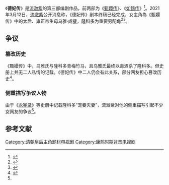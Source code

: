 {{Future TV show}}
《'''德妃传'''》是[[流潋紫|流潋紫]]的第三部编剧作品，前两部为《[[甄嬛传|甄嬛传]]》、《[[如懿传|如懿传]]》<ref>{{Cite web|title=「甄嬛傳」播出10周年 作者宣布開拍前傳「德妃傳」|url=https://stars.udn.com/star/story/10091/5322309|accessdate=2021-03-23|author=楊起鳳|date=2021-03-16|last=|work=|publisher=聯合新聞網|language=zh-TW|archiveurl=https://web.archive.org/web/20210318150211/https://stars.udn.com/star/story/10091/5322309|archivedate=2021-03-18}}</ref>。2021年3月12日，[[流潋紫|流潋紫]]公开消息称，《德妃传》剧本终稿已经完成，女主角為《甄嬛传》中的[[孝恭仁皇后|太后]]、[[雍正帝|雍正帝]]生母乌雅·成璧，[[隆科多|隆科多]]为重要男配角<ref>{{Cite web|title=组图：流潋紫将推出新剧《德妃传》 女主角是《甄嬛传》太后乌雅氏|url=http://slide.ent.sina.com.cn/tv/slide_4_704_353857.html#p=1|accessdate=2021-03-23|author=新浪娱乐|work=|publisher=新浪网|language=zh-Hans|archiveurl=https://web.archive.org/web/20210323100454/http://slide.ent.sina.com.cn/tv/slide_4_704_353857.html|archivedate=2021-03-23}}</ref><ref>{{Cite web|title=又有宮鬥劇？作者流瀲紫寫完《德妃傳》 女主角來自《甄嬛傳》|url=https://www.hk01.com/即時娛樂/598785/又有宮鬥劇-作者流瀲紫寫完-德妃傳-女主角來自-甄嬛傳|accessdate=2021-03-23|author=朱奕錦|date=2021-03-13|work=|publisher=香港01|language=zh-HK|archive-date=2021-07-18|archive-url=https://web.archive.org/web/20210718184225/https://www.hk01.com/%E5%8D%B3%E6%99%82%E5%A8%9B%E6%A8%82/598785/%E5%8F%88%E6%9C%89%E5%AE%AE%E9%AC%A5%E5%8A%87-%E4%BD%9C%E8%80%85%E6%B5%81%E7%80%B2%E7%B4%AB%E5%AF%AB%E5%AE%8C-%E5%BE%B7%E5%A6%83%E5%82%B3-%E5%A5%B3%E4%B8%BB%E8%A7%92%E4%BE%86%E8%87%AA-%E7%94%84%E5%AC%9B%E5%82%B3|dead-url=no}}</ref>。

== 争议 ==

=== 篡改历史 ===
《甄嬛传》中，乌雅氏与隆科多青梅竹马，且乌雅氏最终以毒酒杀了隆科多。但史册上并无二人私情的记载。《德妃传》中二人仍会有此关系，部分网友担心篡改历史<ref name=":0">{{Cite web|title=《德妃传》终稿完成 女主角是雍正生母|url=https://www.zaobao.com.sg/zentertainment/movies-and-tv/story20210314-1131268|accessdate=2021-03-23|date=2021-03-14|work=早报|language=zh-sg|archiveurl=https://web.archive.org/web/20210323100857/https://www.zaobao.com.sg/zentertainment/movies-and-tv/story20210314-1131268|archivedate=2021-03-23}}</ref>。

=== 侧重描写争议人物 ===
由于《[[永宪录|永宪录]]》等史册中记载隆科多“宠妾灭妻”，流潋紫对他的侧重描写引起不少女网友的争议<ref name=":0" />。

== 参考文献 ==
{{Reflist}}

{{流瀲紫}}
[[Category:清朝皇后主角题材电视剧|Category:清朝皇后主角题材电视剧]]
[[Category:康熙时期背景电视剧|Category:康熙时期背景电视剧]]